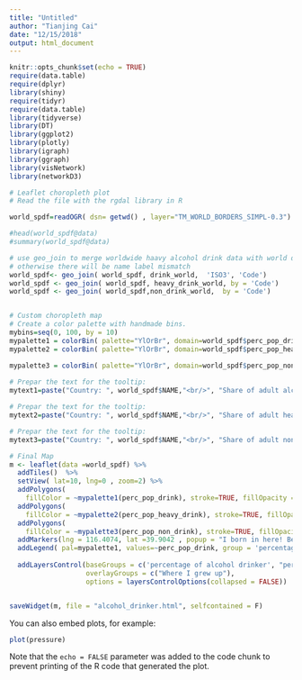 ```yaml
---
title: "Untitled"
author: "Tianjing Cai"
date: "12/15/2018"
output: html_document
---
```


```r
knitr::opts_chunk$set(echo = TRUE)
require(data.table)
require(dplyr)
library(shiny)
require(tidyr)
require(data.table)
library(tidyverse)
library(DT)
library(ggplot2)
library(plotly)
library(igraph)
library(ggraph)
library(visNetwork)
library(networkD3)
```

```r
# Leaflet choropleth plot
# Read the file with the rgdal library in R

world_spdf=readOGR( dsn= getwd() , layer="TM_WORLD_BORDERS_SIMPL-0.3")

#head(world_spdf@data)
#summary(world_spdf@data)

# use geo_join to merge worldwide haavy alcohol drink data with world data
# otherwise there will be name label mismatch
world_spdf<- geo_join( world_spdf, drink_world,  'ISO3', 'Code')
world_spdf <- geo_join( world_spdf, heavy_drink_world, by = 'Code')
world_spdf <- geo_join( world_spdf,non_drink_world,  by = 'Code')


# Custom choropleth map
# Create a color palette with handmade bins.
mybins=seq(0, 100, by = 10)
mypalette1 = colorBin( palette="YlOrBr", domain=world_spdf$perc_pop_drink, na.color="transparent", bins=mybins)
mypalette2 = colorBin( palette="YlOrBr", domain=world_spdf$perc_pop_heavy_drink, na.color="transparent", bins=mybins)

mypalette3 = colorBin( palette="YlOrBr", domain=world_spdf$perc_pop_non_drink, na.color="transparent", bins=mybins)
 
# Prepar the text for the tooltip:
mytext1=paste("Country: ", world_spdf$NAME,"<br/>", "Share of adult alcohol drinker in 2010: ", world_spdf$perc_pop_drink,'%', "<br/>", sep="") %>% lapply(htmltools::HTML)

# Prepar the text for the tooltip:
mytext2=paste("Country: ", world_spdf$NAME,"<br/>", "Share of adult heavy alcohol drinker in 2010: ", world_spdf$perc_pop_heavy_drink,'%', "<br/>", sep="") %>% lapply(htmltools::HTML)

# Prepar the text for the tooltip:
mytext3=paste("Country: ", world_spdf$NAME,"<br/>", "Share of adult non-alcohol drinker in 2010: ", world_spdf$perc_pop_non_drink,'%', "<br/>", sep="") %>% lapply(htmltools::HTML)

# Final Map
m <- leaflet(data =world_spdf) %>%
  addTiles()  %>%
  setView( lat=10, lng=0 , zoom=2) %>%
  addPolygons(
    fillColor = ~mypalette1(perc_pop_drink), stroke=TRUE, fillOpacity = 0.9, color="white", weight=0.3, label = mytext1, labelOptions = labelOptions( style = list("font-weight" = "normal", padding = "3px 8px"), textsize = "13px", direction = "auto"), group = 'percentage of alcohol drinker')%>% 
  addPolygons(
    fillColor = ~mypalette2(perc_pop_heavy_drink), stroke=TRUE, fillOpacity = 0.9, color="white", label = mytext2, labelOptions = labelOptions( style = list("font-weight" = "normal", padding = "3px 8px"), textsize = "13px", direction = "auto"), weight=0.3, group = 'percentage of heavy alcohol drinker')%>%
  addPolygons(
    fillColor = ~mypalette3(perc_pop_non_drink), stroke=TRUE, fillOpacity = 0.9, color="white", label = mytext3, labelOptions = labelOptions( style = list("font-weight" = "normal", padding = "3px 8px"), textsize = "13px", direction = "auto"),weight=0.3, group = 'percentage of non-alcohol drinker')%>%
  addMarkers(lng = 116.4074, lat =39.9042 , popup = "I born in here! Beijing, China", group = "Where I grew up") %>%
  addLegend( pal=mypalette1, values=~perc_pop_drink, group = 'percentage of alcohol drinker', opacity=0.9, title = "percentage level", position = "bottomleft") %>% 
  
  addLayersControl(baseGroups = c('percentage of alcohol drinker', "percentage of heavy alcohol drinker", 'percentage of non-alcohol drinker'), 
                   overlayGroups = c("Where I grew up"),
                   options = layersControlOptions(collapsed = FALSE))


saveWidget(m, file = "alcohol_drinker.html", selfcontained = F)
```
You can also embed plots, for example:

```r
plot(pressure)
```

Note that the `echo = FALSE` parameter was added to the code chunk to prevent printing of the R code that generated the plot.
